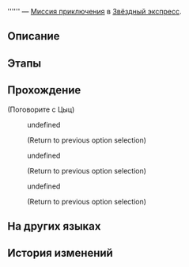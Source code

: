 {{Дополнить|Диалоги.}}
{{Миссия Инфобокс
|id              = 4340139
|Название        = 
|Изображение     = Миссия Освоения .png
|Тип             = Миссия приключения
|События         = 
|Глава           = 
|Условия         = Завершена [[Миссия приключения]] ''[[Идеи декора для космического дома: Эпилог]]''
|Персонажи       = Первопроходец; Цыц; Эхо мозговых извилин
|СтартЛокация    = [[Звёздный экспресс]] — [[Вагон для вечеринок]]
|Локации         = Вагон для вечеринок
|Предыдущая      = Идеи декора для космического дома: Эпилог
|Следующая       = 
|Награды         = 
}}
'''''' — [[Миссия приключения]] в [[Звёздный экспресс]].

==Описание==
{{Описание|<!--официальное описание из Перекрёстка судеб-->}}

==Этапы==


==Прохождение==
{{Дополнить}}


;(Поговорите с Цыц)
<!--Unknown TalkSentence: 434044101-->
:{{Диалог|Стрелка}} undefined
:<!--Unknown TalkSentence: 434044103-->
:<!--Unknown TalkSentence: 434044108-->
:;(Return to previous option selection)
:{{Диалог|Стрелка}} undefined
:<!--Unknown TalkSentence: 434044105-->
:<!--Unknown TalkSentence: 434044108-->
:;(Return to previous option selection)
:{{Диалог|Стрелка}} undefined
:<!--Unknown TalkSentence: 434044107-->
:<!--Unknown TalkSentence: 434044108-->
:;(Return to previous option selection)
{{Диалог Конец}}

==На других языках==
{{На других языках
|en   = 
|zhs  = 
|zht  = 
|ja   = 
|ko   = 
|es   = 
|fr   = 
|ru   = 
|th   = 
|vi   = 
|de   = 
|id   = 
|pt   = 
}}

==История изменений==
{{История изменений|2.7}}
